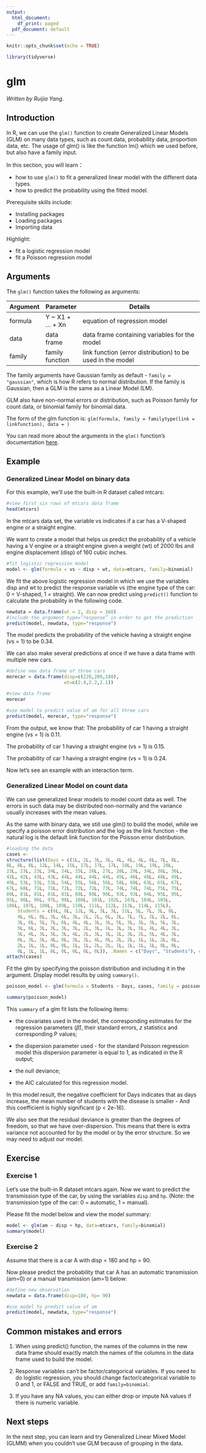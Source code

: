 ```yaml
---
output:
  html_document:
    df_print: paged
  pdf_document: default
---
```


```r
knitr::opts_chunk$set(echo = TRUE)

library(tidyverse)

```

# glm

*Written by Ruijia Yang.*

## Introduction
In R, we can use the `glm()` function to create Generalized Linear Models (GLM) on many data types, such as count data, probability data, proportion data, etc. The usage of glm() is like the function lm() which we used before, but also have a family input.

In this section, you will learn：

- how to use `glm()` to fit a generalized linear model with the different data types.
- how to predict the probability using the fitted model.

Prerequisite skills include: 

- Installing packages
- Loading packages
- Importing data

Highlight:

- fit a logistic regression model
- fit a Poisson regression model


## Arguments
The `glm()` function takes the following as arguments:

| Argument | Parameter       | Details                                                       |
|----------|-----------------|---------------------------------------------------------------|
| formula  | Y ~ X1 + … + Xn | equation of regression model                                  |
| data     | data frame      | data frame containing variables for the model                 |
| family   | family function | link function (error distribution) to be used in the model    |

The family arguments have Gaussian family as default - `family = "gaussian"`, which is how R refers to normal distribution. If the family is Gaussian, then a GLM is the same as a Linear Model (LM).

GLM also have non-normal errors or distribution, such as Poisson family for count data, or binomial family for binomial data.

The form of the glm function is:
`glm(formula, family = familytype(link = linkfunction), data = )`


You can read more about the arguments in the `glm()` function's documentation
[here](https://www.rdocumentation.org/packages/stats/versions/3.6.2/topics/glm).


## Example
### Generalized Linear Model on binary data
For this example, we’ll use the built-in R dataset called mtcars:
```r
#view first six rows of mtcars data frame
head(mtcars)
```

In the mtcars data set, the variable vs indicates if a car has a V-shaped engine or a straight engine.

We want to create a model that helps us predict the probability of a vehicle having a V engine or a straight engine given a weight (wt) of 2000 lbs and engine displacement (disp) of 160 cubic inches.


```r
#fit logistic regression model
model <- glm(formula = vs ~ disp + wt, data=mtcars, family=binomial)
```

We fit the above logistic regression model in which we use the variables disp and wt to predict the response variable vs (the engine type of the car: 0 = V-shaped, 1 = straight). We can now predict using `predict()` function to calculate the probability in the following code.

```r
newdata = data.frame(wt = 2, disp = 160)
#include the argument type=”response” in order to get the prediction
predict(model, newdata, type="response")
```
The model predicts the probability of the vehicle having a straight engine (vs = 1) to be 0.34.

We can also make several predictions at once if we have a data frame with multiple new cars.

```r
#define new data frame of three cars
morecar = data.frame(disp=c(220,200,180),
                     wt=c(2.4,2.2,2.1))

#view data frame
morecar

#use model to predict value of am for all three cars
predict(model, morecar, type="response")

```
From the output, we know that:
The probability of car 1 having a straight engine (vs = 1) is 0.11.\newline

The probability of car 1 having a straight engine (vs = 1) is 0.15.\newline

The probability of car 1 having a straight engine (vs = 1) is 0.24.\newline

Now let's see an example with an interaction term.


### Generalized Linear Model on count data
We can use generalized linear models to model count data as well. The errors in such data may be distributed non-normally and the variance usually increases with the mean values. 

As the same with binary data, we still use glm() to build the model, while we specify a poisson error distribution and the log as the link function - the natural log is the default link function for the Poisson error distribution. 

```r
#loading the data
cases <-  
structure(list(Days = c(1L, 2L, 3L, 3L, 4L, 4L, 4L, 6L, 7L, 8L, 
8L, 8L, 8L, 12L, 14L, 15L, 17L, 17L, 17L, 18L, 19L, 19L, 20L, 
23L, 23L, 23L, 24L, 24L, 25L, 26L, 27L, 28L, 29L, 34L, 36L, 36L, 
42L, 42L, 43L, 43L, 44L, 44L, 44L, 44L, 45L, 46L, 48L, 48L, 49L, 
49L, 53L, 53L, 53L, 54L, 55L, 56L, 56L, 58L, 60L, 63L, 65L, 67L, 
67L, 68L, 71L, 71L, 72L, 72L, 72L, 73L, 74L, 74L, 74L, 75L, 75L, 
80L, 81L, 81L, 81L, 81L, 88L, 88L, 90L, 93L, 93L, 94L, 95L, 95L, 
95L, 96L, 96L, 97L, 98L, 100L, 101L, 102L, 103L, 104L, 105L, 
106L, 107L, 108L, 109L, 110L, 111L, 112L, 113L, 114L, 115L), 
    Students = c(6L, 8L, 12L, 9L, 3L, 3L, 11L, 5L, 7L, 3L, 8L, 
    4L, 6L, 8L, 3L, 6L, 3L, 2L, 2L, 6L, 3L, 7L, 7L, 2L, 2L, 8L, 
    3L, 6L, 5L, 7L, 6L, 4L, 4L, 3L, 3L, 5L, 3L, 3L, 3L, 5L, 3L, 
    5L, 6L, 3L, 3L, 3L, 3L, 2L, 3L, 1L, 3L, 3L, 5L, 4L, 4L, 3L, 
    5L, 4L, 3L, 5L, 3L, 4L, 2L, 3L, 3L, 1L, 3L, 2L, 5L, 4L, 3L, 
    0L, 3L, 3L, 4L, 0L, 3L, 3L, 4L, 0L, 2L, 2L, 1L, 1L, 2L, 0L, 
    2L, 1L, 1L, 0L, 0L, 1L, 1L, 2L, 2L, 1L, 1L, 1L, 1L, 0L, 0L, 
    0L, 1L, 1L, 0L, 0L, 0L, 0L, 0L)), .Names = c("Days", "Students"), class = "data.frame", row.names = c(NA, -109L))
attach(cases)

```

Fit the glm by specifying the poisson distribution and including it in the argument. Display model results by using `summary()`.

```r
poisson_model <- glm(formula = Students ~ Days, cases, family = poisson)

summary(poisson_model)
```
This `summary` of a glm fit lists the following items:

- the covariates used in the model, the corresponding estimates for the regression parameters ($\hat{\beta}$), their standard errors, $z$ statistics and corresponding P values;

- the dispersion parameter used - for the standard Poisson regression model this dispersion parameter is equal to 1, as indicated in the R output;

- the null deviance; 

- the AIC calculated for this regression model.

In this model result, the negative coefficient for Days indicates that as days increase, the mean number of students with the disease is smaller - And this coefficient is highly significant (p < 2e-16).

We also see that the residual deviance is greater than the degrees of freedom, so that we have over-dispersion. This means that there is extra variance not accounted for by the model or by the error structure. So we may need to adjust our model. 

## Exercise
### Exercise 1
Let‘s use the built-in R dataset mtcars again. Now we want to predict the transmission type of the car, by using the variables `disp` and `hp`. (Note: the transmission type of the car: 0 = automatic, 1 = manual).

Please fit the model below and view the model summary:

<!--```{r ex1, exercise=TRUE, exercise.lines = 4} -->

<!-- ``` -->

```r
model <- glm(am ~ disp + hp, data=mtcars, family=binomial)
summary(model)
```

### Exercise 2
Assume that there is a car A with disp = 180 and hp = 90. 

Now please predict the probability that car A has an automatic transmission (am=0) or a manual transmission (am=1) below:

<!--```{r ex2, exercise=TRUE, exercise.lines = 4} -->

<!-- ``` -->


```r
#define new observation
newdata = data.frame(disp=180, hp= 90)

#use model to predict value of am
predict(model, newdata, type="response")
```


## Common mistakes and errors
1. When using predict() function, the names of the columns in the new data frame should exactly match the names of the columns in the data frame used to build the model.

2. Response variables can't be factor/categorical variables. If you need to do logistic regression, you should change factor/categorical variable to 0 and 1, or FALSE and TRUE, or add `family=binomial`.

3. If you have any NA values, you can either drop or impute NA values if there is numeric variable.


## Next steps
In the next step, you can learn and try Generalized Linear Mixed Model (GLMM) when you couldn't use GLM because of grouping in the data.


